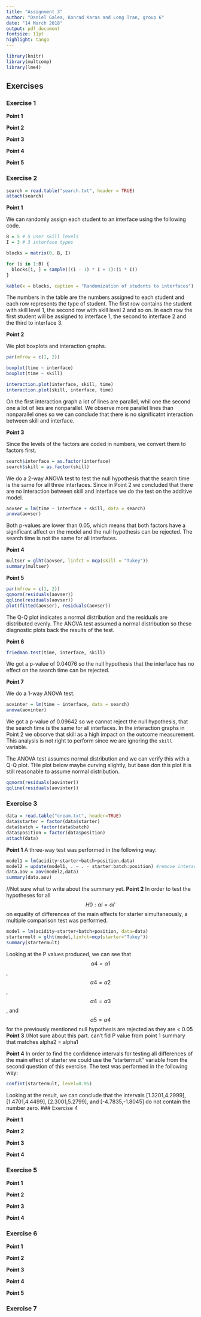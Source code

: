 ```yaml
---
title: "Assignment 3"
author: "Daniel Galea, Konrad Karas and Long Tran, group 6"
date: "14 March 2018"
output: pdf_document
fontsize: 11pt
highlight: tango
---
```


```r
library(knitr)
library(multcomp)
library(lme4)
```

## Exercises

### Exercise 1

**Point 1**

**Point 2**

**Point 3**

**Point 4**

**Point 5**

### Exercise 2

```r
search = read.table("search.txt", header = TRUE)
attach(search)
```

**Point 1**

We can randomly assign each student to an interface using the following code.

```r
B = 5 # 5 user skill levels
I = 3 # 3 interface types

blocks = matrix(0, B, I)

for (i in 1:B) {
  blocks[i, ] = sample(((i - 1) * I + 1):(i * I))
}

kable(x = blocks, caption = "Randomization of students to interfaces")
```

The numbers in the table are the numbers assigned to each student and each row represents the type of student. The first row contains the student with skill level 1, the second row with skill level 2 and so on. In each row the first student will be assigned to interface 1, the second to interface 2 and the third to interface 3.

**Point 2**

We plot boxplots and interaction graphs.

```r
par(mfrow = c(1, 2))

boxplot(time ~ interface)
boxplot(time ~ skill)

interaction.plot(interface, skill, time)
interaction.plot(skill, interface, time)
```

On the first interaction graph a lot of lines are parallel, whil one the second one a lot of lies are nonparallel. We observe more parallel lines than nonparallel ones so we can conclude that there is no significatnt interaction between skill and interface.

**Point 3**

Since the levels of the factors are coded in numbers, we convert them to factors first.

```r
search$interface = as.factor(interface)
search$skill = as.factor(skill)
```

We do a 2-way ANOVA test to test the null hypothesis that the search time is the same for all three interfaces. Since in Point 2 we concluded that there are no interaction between skill and interface we do the test on the additive model.

```r
aovser = lm(time ~ interface + skill, data = search)
anova(aovser)
```

Both p-values are lower than 0.05, which means that both factors have a significant affect on the model and the null hypothesis can be rejected. The search time is not the same for all interfaces.

**Point 4**

```r
multser = glht(aovser, linfct = mcp(skill = "Tukey"))
summary(multser)
```

**Point 5**

```r
par(mfrow = c(1, 2))
qqnorm(residuals(aovser))
qqline(residuals(aovser))
plot(fitted(aovser), residuals(aovser))
```

The Q-Q plot indicates a normal distribution and the residuals are distributed evenly. The ANOVA test assumed a normal distribution so these diagnostic plots back the results of the test.

**Point 6**

```r
friedman.test(time, interface, skill)
```

We got a p-value of 0.04076 so the null hypothesis that the interface has no effect on the search time can be rejected.

**Point 7**

We do a 1-way ANOVA test.

```r
aovinter = lm(time ~ interface, data = search)
anova(aovinter)
```

We got a p-value of 0.09642 so we cannot reject the null hypothesis, that the search time is the same for all interfaces. In the interaction graphs in Point 2 we obsorve that skill as a high impact on the outcome measurement. This analysis is not right to perform since we are ignoring the `skill` variable.

The ANOVA test assumes normal distribution and we can verify this with a Q-Q plot. THe plot below maybe curving slightly, but base don this plot it is still reasonable to assume normal distribution.

```r
qqnorm(residuals(aovinter))
qqline(residuals(aovinter))
```

### Exercise 3
```r
data = read.table("cream.txt", header=TRUE)
data$starter = factor(data$starter)
data$batch = factor(data$batch)
data$position = factor(data$position)
attach(data)
```
**Point 1**
A three-way test was performed in the following way:
```r
model1 = lm(acidity~starter+batch+position,data)
model2 = update(model1, . ~ . - starter:batch:position) #remove interactions
data.aov = aov(model2,data)
summary(data.aov)
```
//Not sure what to write about the summary yet.
**Point 2**
In order to test the hypotheses for all $$H0:\alpha i = \alpha i'$$ on equality of differences of the main effects for starter simultaneously, a multiple comparison test was performed.
```r
model = lm(acidity~starter+batch+position, data=data)
startermult = glht(model,linfct=mcp(starter="Tukey"))
summary(startermult)
```
Looking at the P values produced, we can see that $$ \alpha 4 = \alpha 1 $$,$$ \alpha 4 = \alpha 2 $$, $$ \alpha 4 = \alpha 3 $$, and $$ \alpha 5 = \alpha 4 $$ for the previously mentioned null hypothesis are rejected as they are  < 0.05
**Point 3**
//Not sure about this part. can't fid P value from point 1 summary that matches alpha2 = alpha1

**Point 4**
In order to find the confidence intervals for testing all differences of the main effect of starter we could use the "startermult" variable from the second question of this exercise. The test was performed in the following way:
```r
confint(startermult, level=0.95)
```
Looking at the result, we can conclude that the intervals [1.3201,4.2999], [1.4701,4.4499], [2.3001,5.2799], and [-4.7835,-1.8045] do not contain the number zero.
### Exercise 4

**Point 1**

**Point 2**

**Point 3**

**Point 4**

### Exercise 5

**Point 1**

**Point 2**

**Point 3**

**Point 4**

### Exercise 6

**Point 1**

**Point 2**

**Point 3**

**Point 4**

**Point 5**

### Exercise 7
